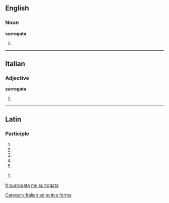 ==English==

===Noun===
'''surrogata'''

# {{plural of|surrogatum}}

----

==Italian==

===Adjective===
'''surrogata''' {{f}}

# {{feminine of|surrogato}}
[[Category:Italian adjective forms]]

----

==Latin==

===Participle===
{{la-part-form|surrogāta}}

# {{inflection of|surrogatus|surrogātus|nom|f|s|lang=la}}
# {{inflection of|surrogatus|surrogātus|nom|n|p|lang=la}}
# {{inflection of|surrogatus|surrogātus|acc|n|p|lang=la}}
# {{inflection of|surrogatus|surrogātus|voc|f|s|lang=la}}
# {{inflection of|surrogatus|surrogātus|voc|n|p|lang=la}}

{{la-part-form|surrogātā}}

# {{inflection of|surrogatus|surrogātus|abl|f|s|lang=la}}

[[fr:surrogata]]
[[my:surrogata]]